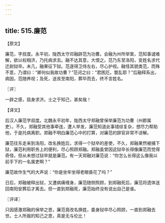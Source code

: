 ```yaml
---
---
---
```

title: 515.廉范
---



【原文】

廉范，字叔度。永平初，陇西太守邓融辟范为功曹。会融为州所举案，范知事谴难解，欲以权相济，乃托病求去。融不达其意，大恨之。范乃东至洛阳，变姓名求代迁尉狱卒。未几，融果征下狱。范遂得卫侍左右，尽心护视。融怪其貌类范，而殊不意，乃谓曰：“卿何似我故功曹？”范诃之曰：“君困厄，瞀乱耶？”后融释系出，病因，范随养视；及死，送丧至南阳，葬毕而去，终不言姓名。

〖评〗

一辟之感，屈身求济。士之于知己，甚矣哉！

【译文】

后汉人廉范字叔度。北魏永平初年，陇西太守郑融曾保举廉范为功曹（州郡属吏）。不久，郑融受其他事牵连，遭人举发，廉范知道此事错综复杂，想尽力帮助他，于是托病离职。郑融不明白廉范心中的打算，对廉范的辞官非常不谅解。

廉范往东走来到洛阳，改名换姓后，求得一个狱卒的差使，不久，郑融果然被捕下狱，廉范利用职务上的便利，尽心照顾郑融。郑融虽曾因这狱卒长得像廉范而觉得奇怪，但从未想过狱卒就是廉范。有一天郑融对廉范说：“你怎么长得这么像我以前手下的一名属吏啊？”

廉范故作生气的大声说：“你是坐牢坐得老眼昏花了吗？”

日后，郑融被释出狱，又遭病痛缠身，廉范随侧照顾，到郑融死后，廉范将遗体送回南阳安葬后才离去。但一直到郑融死，廉范始终没有说出自己是谁。

〖评译〗

只因感激郑融的保举之恩，廉范竟改名换姓，委身狱卒尽心照顾，一直到郑融去世。士人所报的知己之恩，真是无与伦比！